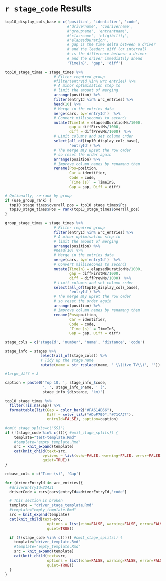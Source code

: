 # `r stage_code` Results

```r
top10_display_cols_base = c('position', 'identifier', 'code',
                            #'drivername', 'codrivername',
                            #'groupname', 'entrantname',
                            #'classname', 'eligibility',
                            #'elapsedDuration',
                            # gap is the time delta between a driver
                            # and the leader; diff (or interval)
                            # is the difference between a driver
                            # and the driver immediately ahead
                            'TimeInS', 'gap', 'diff')
```

```r
top10_stage_times = stage_times %>%
                      # Filter required group
                      #filter(entryId %in% wrc_entries) %>%
                      # A minor optimisation step to 
                      # limit the amount of merging
                      arrange(position) %>%
                      filter(entryId %in% wrc_entries) %>%
                      head(10) %>%
                      # Merge in the entries data
                      merge(cars, by='entryId')  %>%
                      # Convert milliseconds to seconds
                      mutate(TimeInS = elapsedDurationMs/1000,
                             gap = diffFirstMs/1000,
                             diff = diffPrevMs/1000)  %>%
                      # Limit columns and set column order
                      select(all_of(top10_display_cols_base),
                             'entryId') %>%
                      # The merge may upset the row order
                      # so reset the order again
                      arrange(position) %>%
                      # Improve column names by renaming them
                      rename(Pos=position,
                             Car = identifier,
                             Code = code,
                             `Time (s)` = TimeInS,
                             Gap = gap, Diff = diff)

# Optionally, re-rank by group
if (use_group_rank) {
  top10_stage_times$overall_pos = top10_stage_times$Pos
  top10_stage_times$Pos = rank(top10_stage_times$overall_pos)
}
```

```r
group_stage_times = stage_times %>%
                      # Filter required group
                      filter(entryId %in% wrc_entries) %>%
                      # A minor optimisation step to 
                      # limit the amount of merging
                      arrange(position) %>%
                      #head(10) %>%
                      # Merge in the entries data
                      merge(cars, by='entryId')  %>%
                      # Convert milliseconds to seconds
                      mutate(TimeInS = elapsedDurationMs/1000,
                             gap = diffFirstMs/1000,
                             diff = diffPrevMs/1000)  %>%
                      # Limit columns and set column order
                      select(all_of(top10_display_cols_base),
                             'entryId') %>%
                      # The merge may upset the row order
                      # so reset the order again
                      arrange(position) %>%
                      # Improve column names by renaming them
                      rename(Pos=position,
                             Car = identifier,
                             Code = code,
                             `Time (s)` = TimeInS,
                             Gap = gap, Diff = diff)
```


```r
stage_cols = c('stageId', 'number', 'name', 'distance', 'code')

stage_info = stages %>%
                select(all_of(stage_cols)) %>%
                # Tidy up the stage name
                mutate(name = str_replace(name, ' \\(Live TV\\)', ''))

#large_diff = 2

caption = paste0('Top 10, ', stage_info_$code,
                 ', ', stage_info_$name, ' (',
                 stage_info_$distance, 'km)')

top10_stage_times %>% 
  filter(!is.na(Gap)) %>%
  formattable(list(Gap = color_bar2("#FA614B66"),
                   Diff = color_tile("#DeF7E9","#71CA97"),
                   entryId=FALSE), caption=caption)
```


```r
#omit_stage_splits=c("SS1")
if (!(stage_code %in% c())){ #omit_stage_splits)) {
    template="test-template.Rmd"
    #template="empty_template.Rmd"
    src = knit_expand(template)
    cat(knit_child(text=src,
                 options = list(echo=FALSE, warning=FALSE, error=FALSE),
                 quiet=TRUE))
}

```


```r
rebase_cols = c('Time (s)', 'Gap')

for (driverEntryId in wrc_entries){
  #driverEntryId=22431
  driverCode = cars[cars$entryId==driverEntryId,'code']

  # This section is broken
  template = "driver_stage_template.Rmd"
  #template="empty_template.Rmd"
  src = knit_expand(template)
  cat(knit_child(text=src,
                   options = list(echo=FALSE, warning=FALSE, error=FALSE),
                   quiet=TRUE))
  
  if (!(stage_code %in% c())){ #omit_stage_splits)) {
    template="driver_template.Rmd"
    #template="empty_template.Rmd"
    src = knit_expand(template)
    cat(knit_child(text=src,
                   options = list(echo=FALSE, warning=FALSE, error=FALSE),
                   quiet=TRUE))
  }
}

```

